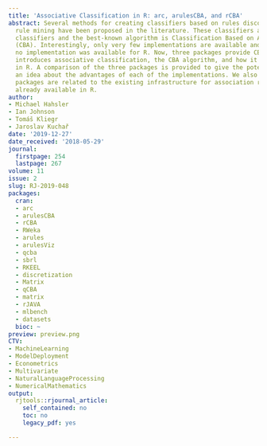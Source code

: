 ```yaml
---
title: 'Associative Classification in R: arc, arulesCBA, and rCBA'
abstract: Several methods for creating classifiers based on rules discovered via association
  rule mining have been proposed in the literature. These classifiers are called associative
  classifiers and the best-known algorithm is Classification Based on Associations
  (CBA). Interestingly, only very few implementations are available and, until recently,
  no implementation was available for R. Now, three packages provide CBA. This paper
  introduces associative classification, the CBA algorithm, and how it can be used
  in R. A comparison of the three packages is provided to give the potential user
  an idea about the advantages of each of the implementations. We also show how the
  packages are related to the existing infrastructure for association rule mining
  already available in R.
author:
- Michael Hahsler
- Ian Johnson
- Tomáš Kliegr
- Jaroslav Kuchař
date: '2019-12-27'
date_received: '2018-05-29'
journal:
  firstpage: 254
  lastpage: 267
volume: 11
issue: 2
slug: RJ-2019-048
packages:
  cran:
  - arc
  - arulesCBA
  - rCBA
  - RWeka
  - arules
  - arulesViz
  - qcba
  - sbrl
  - RKEEL
  - discretization
  - Matrix
  - qCBA
  - matrix
  - rJAVA
  - mlbench
  - datasets
  bioc: ~
preview: preview.png
CTV:
- MachineLearning
- ModelDeployment
- Econometrics
- Multivariate
- NaturalLanguageProcessing
- NumericalMathematics
output:
  rjtools::rjournal_article:
    self_contained: no
    toc: no
    legacy_pdf: yes

---
```

